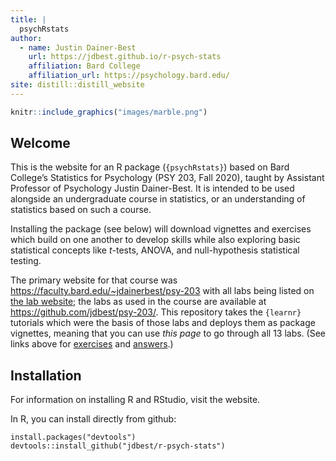 ```yaml
---
title: |
  psychRstats
author:
  - name: Justin Dainer-Best 
    url: https://jdbest.github.io/r-psych-stats
    affiliation: Bard College
    affiliation_url: https://psychology.bard.edu/
site: distill::distill_website
---
```


```r
knitr::include_graphics("images/marble.png")
```

## Welcome

This is the website for an R package (`{psychRstats}`) based on Bard College's Statistics for Psychology (PSY 203, Fall 2020), taught by Assistant Professor of Psychology Justin Dainer-Best. It is intended to be used alongside an undergraduate course in statistics, or an understanding of statistics based on such a course. 

Installing the package (see below) will download vignettes and exercises which build on one another to develop skills while also exploring basic statistical concepts like _t_-tests, ANOVA, and null-hypothesis statistical testing. 

The primary website for that course was <https://faculty.bard.edu/~jdainerbest/psy-203> with all labs being listed on [the lab website](https://faculty.bard.edu/~jdainerbest/psy-203/labslist.html); the labs as used in the course are available at <https://github.com/jdbest/psy-203/>. This repository takes the `{learnr}` tutorials which were the basis of those labs and deploys them as package vignettes, meaning that you can use *this page* to go through all 13 labs. (See links above for [exercises](exercises.html) and [answers](answers.html).)

## Installation

For information on installing R and RStudio, visit the website.

In R, you can install directly from github:

```
install.packages("devtools")
devtools::install_github("jdbest/r-psych-stats")
```